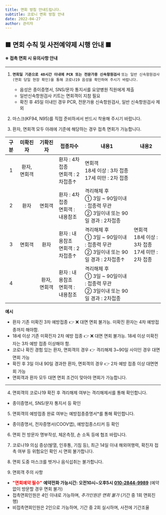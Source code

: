 ```yaml
---
title: 면회 방침 안내드립니다.
subtitle: 코로니 면회 방침 안내
date: 2022-04-27
author: 관리자
---
```


##  ■ 면회 수칙 및 사전예약제 시행 안내 ■

#### ※ 접촉 면회 시 유의사항 안내
----

1. **`면회일 기준으로 48시간 이내에 PCR 또는 전문가용 신속항원검사`** `또는 일반
신속항원검사(면회 당일 현장 확인)을 통해 코로나19 음성을 확인하여 주시기 바랍니다.`
    - 음성은 종이증명서, SNS/문자 통지서를 요양병원 직원에게 제출
    - 일반신속항원검사 키트는 면회객이 지참 필요
    - 확진 후 45일 이내인 경우 PCR, 전문가용 신속항원검사, 일반 신속항원검사 제외
2. 마스크(KF94, N95)를 직접 준비하셔서 반드시 착용해 주시기 바랍니다.

3. 환자, 면회객 모두 아래에 기준에 해당하는 경우 접촉 면회가 가능합니다.<br/>


| 구분 |  미확진자  |  기확진자  | 접종차수                      | 내용1                                                            | 내용2                                         |
|:--:|:------:|:------:|---------------------------|----------------------------------------------------------------|---------------------------------------------|
| 1  | 환자,면회객 |        | 환자 : 4차접종<br/>면회객 : 2차접종↑ | 면회객<br/> 18세 이상 : 3차 접종<br/> 17세 미만 : 2차 접종                    |                                             |
| 2  |   환자   |  면회객   | 환자 : 4차접종<br/>면회객 : 내용참조  | 격리해체 후 <br/>① 3일 ~ 90일이내 : 접종력 무관<br/>② 3일이내 또는 90일 경과 : 2차접종  |                                             |
| 3  |  면회객   |   환자   | 환자 : 내용참조<br/>면회객 : 2차접종↑ | 격리해체 후 <br/>① 3일 ~ 90일이내 : 접종력 무관<br/>② 3일이내 또는 90일 경과 : 2차접종↑ | 면회객<br/> 18세 이상 : 3차 접종<br/> 17세 미만 : 2차 접종 |
| 4  |        | 환자,면회객 | 환자 : 내용참조<br/>면회객 : 내용참조  | 격리해체 후 <br/>① 3일 ~ 90일이내 : 접종력 무관<br/>② 3일이내 또는 90일 경과 : 2차접종  |                                             |

**예시**
- 환자 기존 미확진 3차 예방접종 👉 ❌ 대면 면회 불가능. 미확진 환자는 4차 예방접종까지 해야함.
- 18세 이상 기존 미확진자 2차 예방 접종 👉 ❌ 대면 면회 불가능. 18세 이상 미확진자는 3차 예방 접종 이상해야 함.
- 코로나 확진 경험 있는 환자, 면회객의 경우 👉 격리해제 3~90일 사이인 경우 대면면회 가능
- 확진 후 3일 이내 90일 경과한 환자, 면회객의 경우  👉 2차 예방 접종 이상 대면면회 가능
- 면회객과 환자 모두 대면 면회 조건이 맞아야 면회가 가능합니다.
---
4. 면회객의 코로나19 확진 후 격리해제 여부는 격리해제서를 통해 확인합니다.
* 종이증명서, SNS/문자 통지서 등 확인

5. 면회객의 예방접종 완료 여부는 예방접종증명서*를 통해 확인합니다.
* 종이증명서, 전자증명서(COOV앱), 예방접종스티커 등 확인

6. 면회 전 방문자 명부작성, 체온측정, 손 소독 등에 협조 바랍니다.


7. 코로나19 의심 증상(발열, 인후통, 기침 등), 최근 14일 이내 해외여행력, 확진자 접촉
여부 등 위험요인 확인 시 면회 불가합니다.


8. 면회 도중 마스크를 벗거나 음식섭취는 불가합니다.

9. 면회객 주의 사항

- **<span style="color:red">"면회예약 필수"</span>** **예약전화 가능시간: 오전10시~오후5시** **[010-2844-9989](tel:010-2844-9989)**
(예약없이 방문할 경우 면회 불가)
- 접촉면회인원은 4인 이내로 가능하며, *추가인원은 면회 불가* (기간 중 1회 면회진행)
- 비접촉면회인원은 2인으로 가능하며, 기간 중 2회 실시하며, 사전에 기간조율

